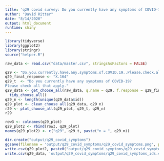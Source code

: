 ```yaml
---
title: 'q29 covid survey: Do you currently have any symptoms of COVID-19? Please check all that apply.'
author: "David Ritter"
date: "8/14/2020"
output: html_document
runtime: shiny
---
```


```r
library(tidyverse)
library(ggplot2)
library(stringr)
source("helper.R")
```

```r
raw_data <- read.csv("data/master.csv", stringsAsFactors = FALSE)
```

```r
q29 <- "Do.you.currently.have.any.symptoms.of.COVID.19..Please.check.all.that.apply"
q29_final_response <- "X.164"
q29_t  <- "Do you currently have any symptoms of COVID-19? 
Please check all that apply."
q29_data <- get_choose_all(raw_data, q.name = q29, f.response = q29_final_response) %>%
  tidy_choose_all()
q29_n <- length(unique(q29_data$id))
q29_plot <- clean_choose_all(q29_data, q29_n)
r29 <- plot_choose_all(q29_plot, q29_t, q29_n)
r29
```

```r
row3 <- colnames(q29_plot)
q29_plot2 <- rbind(row3, q29_plot)
names(q29_plot2) <- c("q29", q29_t, paste("n = ", q29_n))
```

```r
dir.create("output/q29_covid_symptoms")
ggsave(filename = 'output/q29_covid_symptoms/q29_covid_symptoms.png', plot = r29, device = 'png')
write.csv(q29_plot2, paste0("output/q29_covid_symptoms/q29_covid_symptoms_", q29_n,".csv"), row.names=F)
write.csv(q29_data, 'output/q29_covid_symptoms/q29_covid_symptoms_ids.csv', row.names = FALSE)
```
